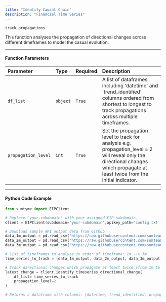```yaml
---
title: "Identify Causal Chain"
description: "Financial Time Series"
---
```


`track_propagations`

This function analyses the propagation of directional changes across different timeframes to model the casual evolution.

---

#### Function Parameters

| Parameter           | Type     | Required | Description                                                                                                                                                                    |
| :------------------ | :------- | :------- | :----------------------------------------------------------------------------------------------------------------------------------------------------------------------------- |
| `df_list`           | `object` | `True`   | A list of dataframes including 'datetime' and 'trend_identified' columns ordered from shortest to longest to track propagations across multiple timeframes.                    |
| `propagation_level` | `int`    | `True`   | Set the propagation level to track for analysis e.g. propagation_level = 2 will reveal only the directional changes which propagate at least twice from the initial indicator. |

---

#### Python Code Example

```python
from sumtyme import EIPClient

# Replace 'your-subdomain' with your assigned EIP subdomain.
client = EIPClient(subdomain='your-subdomain',apikey_path='config.txt')

# Download sample API output data from Github
data_1m_output = pd.read_csv('https://raw.githubusercontent.com/sumteam/data_store/main/api_output/btcusdt_1m_proactive_outputs.csv') # 1 minute time series
data_2m_output = pd.read_csv('https://raw.githubusercontent.com/sumteam/data_store/main/api_output/btcusdt_2m_proactive_outputs.csv') # 2 minute time series
data_3m_output = pd.read_csv('https://raw.githubusercontent.com/sumteam/data_store/main/api_output/btcusdt_3m_proactive_outputs.csv') # 3 minute time series

# List of timeframes to analyse in order of timeframe: 1m --> 3m 
time_series_to_track = [data_1m_output, data_2m_output, data_3m_output]

# Track directional changes which propagate at least twice (from 1m to 3m)
latest_change = client.identify_timeseries_directional_change(
    df_list= time_series_to_track
    propagation_level=2
)

# Returns a dataframe with columns: [datetime, trend_identified, propagation_level]
```